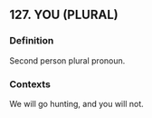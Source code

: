 ## 127. YOU (PLURAL)
### Definition
Second person plural pronoun.

### Contexts
We will go hunting, and you will not.

